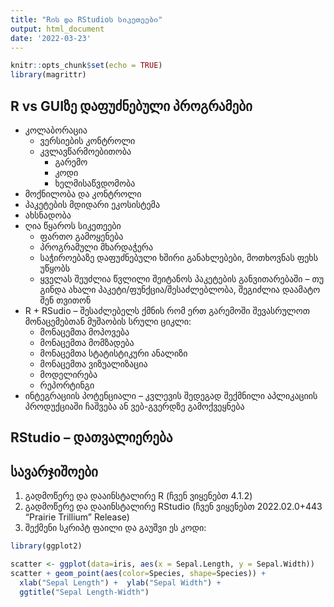 ```yaml
---
title: "Rის და RStudioს სიკეთეები"
output: html_document
date: '2022-03-23'
---
```


```r
knitr::opts_chunk$set(echo = TRUE)
library(magrittr)
```

## R vs GUIზე დაფუძნებული პროგრამები

- კოლაბორაცია
  - ვერსიების კონტროლი
  - კვლავწარმოებითობა 
    - გარემო
    - კოდი
    - ხელმისაწვდომობა
- მოქნილობა და კონტროლი
- პაკეტების მდიდარი ეკოსისტემა
- ახსნადობა
- ღია წყაროს სიკეთეები
  - ფართო გამოყენება
  - პროგრამული მხარდაჭერა
  - საჭიროებაზე დაფუძნებული ხშირი განახლებები, მოთხოვნას ფეხს უწყობს
  - ყველას შეუძლია წვლილი შეიტანოს პაკეტების განვითარებაში -- თუ გინდა ახალი პაკეტი/ფუნქცია/შესაძლებლობა, შეგიძლია დაამატო შენ თვითონ
- R + RSudio -- შესაძლებელს ქმნის რომ ერთ გარემოში შევასრულოთ მონაცემებთან მუშაობის სრული ციკლი:
  - მონაცემთა მოპოვება
  - მონაცემთა მომზადება
  - მონაცემთა სტატისტიკური ანალიზი
  - მონაცემთა ვიზუალიზაცია
  - მოდელირება
  - რეპორტინგი
- ინტეგრაციის პოტენციალი -- კვლევის შედეგად შექმნილი აპლიკაციის პროდუქციაში ჩაშვება ან ვებ-გვერდზე გამოქვეყნება

## RStudio -- დათვალიერება

## სავარჯიშოები
1. გადმოწერე და დააინსტალირე R (ჩვენ ვიყენებთ 4.1.2)
2. გადმოწერე და დააინსტალირე RStudio (ჩვენ ვიყენებთ 2022.02.0+443 "Prairie Trillium" Release) 
3. შექმენი სკრიპტ ფაილი და გაუშვი ეს კოდი:

```r
library(ggplot2)

scatter <- ggplot(data=iris, aes(x = Sepal.Length, y = Sepal.Width)) 
scatter + geom_point(aes(color=Species, shape=Species)) +
  xlab("Sepal Length") +  ylab("Sepal Width") +
  ggtitle("Sepal Length-Width")
```








